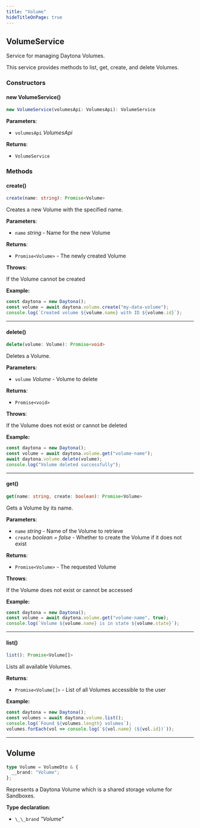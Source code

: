 ```yaml
---
title: "Volume"
hideTitleOnPage: true
---
```



## VolumeService

Service for managing Daytona Volumes.

This service provides methods to list, get, create, and delete Volumes.

### Constructors

#### new VolumeService()

```ts
new VolumeService(volumesApi: VolumesApi): VolumeService
```

**Parameters**:

- `volumesApi` _VolumesApi_

**Returns**:

- `VolumeService`

### Methods

#### create()

```ts
create(name: string): Promise<Volume>
```

Creates a new Volume with the specified name.

**Parameters**:

- `name` _string_ - Name for the new Volume

**Returns**:

- `Promise<Volume>` - The newly created Volume

**Throws**:

If the Volume cannot be created

**Example:**

```ts
const daytona = new Daytona();
const volume = await daytona.volume.create("my-data-volume");
console.log(`Created volume ${volume.name} with ID ${volume.id}`);
```

***

#### delete()

```ts
delete(volume: Volume): Promise<void>
```

Deletes a Volume.

**Parameters**:

- `volume` _Volume_ - Volume to delete

**Returns**:

- `Promise<void>`

**Throws**:

If the Volume does not exist or cannot be deleted

**Example:**

```ts
const daytona = new Daytona();
const volume = await daytona.volume.get("volume-name");
await daytona.volume.delete(volume);
console.log("Volume deleted successfully");
```

***

#### get()

```ts
get(name: string, create: boolean): Promise<Volume>
```

Gets a Volume by its name.

**Parameters**:

- `name` _string_ - Name of the Volume to retrieve
- `create` _boolean = false_ - Whether to create the Volume if it does not exist

**Returns**:

- `Promise<Volume>` - The requested Volume

**Throws**:

If the Volume does not exist or cannot be accessed

**Example:**

```ts
const daytona = new Daytona();
const volume = await daytona.volume.get("volume-name", true);
console.log(`Volume ${volume.name} is in state ${volume.state}`);
```

***

#### list()

```ts
list(): Promise<Volume[]>
```

Lists all available Volumes.

**Returns**:

- `Promise<Volume[]>` - List of all Volumes accessible to the user

**Example:**

```ts
const daytona = new Daytona();
const volumes = await daytona.volume.list();
console.log(`Found ${volumes.length} volumes`);
volumes.forEach(vol => console.log(`${vol.name} (${vol.id})`));
```

***

## Volume

```ts
type Volume = VolumeDto & {
  __brand: "Volume";
};
```

Represents a Daytona Volume which is a shared storage volume for Sandboxes.

**Type declaration**:

- `\_\_brand` _"Volume"_
